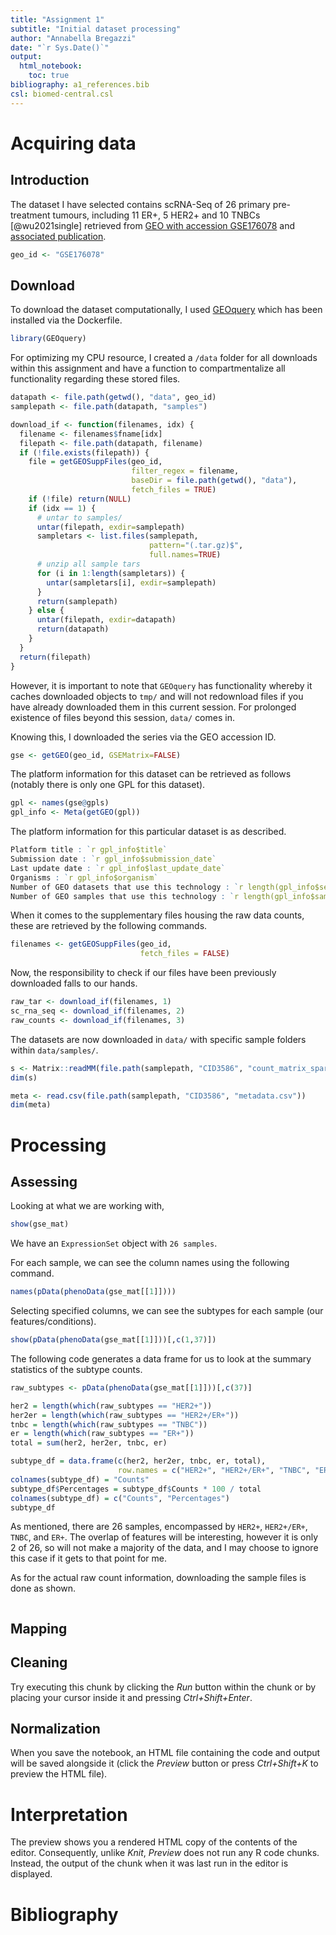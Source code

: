 ```yaml
---
title: "Assignment 1"
subtitle: "Initial dataset processing"
author: "Annabella Bregazzi"
date: "`r Sys.Date()`"
output: 
  html_notebook:
    toc: true
bibliography: a1_references.bib
csl: biomed-central.csl
---
```


# Acquiring data

## Introduction

The dataset I have selected contains scRNA-Seq of 26 primary pre-treatment tumours, including 11 ER+, 5 HER2+ and 10 TNBCs [@wu2021single] retrieved from [GEO with accession GSE176078](https://www.ncbi.nlm.nih.gov/geo/query/acc.cgi?acc=GSE176078) and [associated publication](https://pmc.ncbi.nlm.nih.gov/articles/PMC9044823/).

```r
geo_id <- "GSE176078"
```

## Download

To download the dataset computationally, I used [GEOquery](https://bioconductor.org/packages/release/bioc/html/GEOquery.html) which has been installed via the Dockerfile.

```r
library(GEOquery)
```

For optimizing my CPU resource, I created a `/data` folder for all downloads within this assignment and have a function to compartmentalize all functionality regarding these stored files.

```r
datapath <- file.path(getwd(), "data", geo_id)
samplepath <- file.path(datapath, "samples")

download_if <- function(filenames, idx) {
  filename <- filenames$fname[idx]
  filepath <- file.path(datapath, filename)
  if (!file.exists(filepath)) {
    file = getGEOSuppFiles(geo_id,
                           filter_regex = filename,
                           baseDir = file.path(getwd(), "data"), 
                           fetch_files = TRUE)
    if (!file) return(NULL)
    if (idx == 1) {
      # untar to samples/
      untar(filepath, exdir=samplepath)
      sampletars <- list.files(samplepath,
                               pattern="(.tar.gz)$", 
                               full.names=TRUE)
      # unzip all sample tars
      for (i in 1:length(sampletars)) {
        untar(sampletars[i], exdir=samplepath)
      }
      return(samplepath)
    } else {
      untar(filepath, exdir=datapath)
      return(datapath)
    }
  }
  return(filepath)
}
```

However, it is important to note that `GEOquery` has functionality whereby it caches downloaded objects to `tmp/` and will not redownload files if you have already downloaded them in this current session. For prolonged existence of files beyond this session, `data/` comes in.

Knowing this, I downloaded the series via the GEO accession ID. 

```r
gse <- getGEO(geo_id, GSEMatrix=FALSE)
```

The platform information for this dataset can be retrieved as follows (notably there is only one GPL for this dataset).

```r
gpl <- names(gse@gpls)
gpl_info <- Meta(getGEO(gpl))
```

The platform information for this particular dataset is as described.

```r
Platform title : `r gpl_info$title`
Submission date : `r gpl_info$submission_date`
Last update date : `r gpl_info$last_update_date`
Organisms : `r gpl_info$organism`
Number of GEO datasets that use this technology : `r length(gpl_info$series_id)`
Number of GEO samples that use this technology : `r length(gpl_info$sample_id)`
```

When it comes to the supplementary files housing the raw data counts, these are retrieved by the following commands.

```r
filenames <- getGEOSuppFiles(geo_id,
                             fetch_files = FALSE)
```

Now, the responsibility to check if our files have been previously downloaded falls to our hands.

```r
raw_tar <- download_if(filenames, 1)
sc_rna_seq <- download_if(filenames, 2)
raw_counts <- download_if(filenames, 3)
```

The datasets are now downloaded in `data/` with specific sample folders within `data/samples/`.

```r
s <- Matrix::readMM(file.path(samplepath, "CID3586", "count_matrix_sparse.mtx"))
dim(s)
```
```r
meta <- read.csv(file.path(samplepath, "CID3586", "metadata.csv"))
dim(meta)
```

# Processing

## Assessing

Looking at what we are working with,

```r
show(gse_mat)
```

We have an `ExpressionSet` object with `26 samples`. 

For each sample, we can see the column names using the following command.

```r
names(pData(phenoData(gse_mat[[1]])))
```

Selecting specified columns, we can see the subtypes for each sample (our features/conditions).

```r
show(pData(phenoData(gse_mat[[1]]))[,c(1,37)])
```

The following code generates a data frame for us to look at the summary statistics of the subtype counts.

```r
raw_subtypes <- pData(phenoData(gse_mat[[1]]))[,c(37)]

her2 = length(which(raw_subtypes == "HER2+"))
her2er = length(which(raw_subtypes == "HER2+/ER+"))
tnbc = length(which(raw_subtypes == "TNBC"))
er = length(which(raw_subtypes == "ER+"))
total = sum(her2, her2er, tnbc, er)

subtype_df = data.frame(c(her2, her2er, tnbc, er, total), 
                        row.names = c("HER2+", "HER2+/ER+", "TNBC", "ER+", "Total"))
colnames(subtype_df) = "Counts"
subtype_df$Percentages = subtype_df$Counts * 100 / total
colnames(subtype_df) = c("Counts", "Percentages")
subtype_df
```

As mentioned, there are 26 samples, encompassed by `HER2+`, `HER2+/ER+`, `TNBC`, and `ER+`. The overlap of features will be interesting, however it is only 2 of 26, so will not make a majority of the data, and I may choose to ignore this case if it gets to that point for me.

As for the actual raw count information, downloading the sample files is done as shown.

```r

```

## Mapping

## Cleaning

Try executing this chunk by clicking the *Run* button within the chunk or by placing your cursor inside it and pressing *Ctrl+Shift+Enter*. 

## Normalization

When you save the notebook, an HTML file containing the code and output will be saved alongside it (click the *Preview* button or press *Ctrl+Shift+K* to preview the HTML file).

# Interpretation

The preview shows you a rendered HTML copy of the contents of the editor. Consequently, unlike *Knit*, *Preview* does not run any R code chunks. Instead, the output of the chunk when it was last run in the editor is displayed.

# Bibliography
